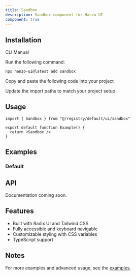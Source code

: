 ```yaml
---
title: Sandbox
description: Sandbox component for Hanzo UI
component: true
---
```


<ComponentPreview name="sandbox-demo" />

## Installation

<Tabs defaultValue="cli">

<TabsList>
  <TabsTrigger value="cli">CLI</TabsTrigger>
  <TabsTrigger value="manual">Manual</TabsTrigger>
</TabsList>

<TabsContent value="cli">

<Steps>

<Step>Run the following command:</Step>

```bash
npx hanzo-ui@latest add sandbox
```

</Steps>

</TabsContent>

<TabsContent value="manual">

<Steps>

<Step>Copy and paste the following code into your project</Step>

<ComponentSource name="sandbox" />

<Step>Update the import paths to match your project setup</Step>

</Steps>

</TabsContent>

</Tabs>

## Usage

```tsx
import { Sandbox } from "@/registry/default/ui/sandbox"

export default function Example() {
  return <Sandbox />
}
```

## Examples

### Default

<ComponentPreview name="sandbox-demo" />

## API

Documentation coming soon.

## Features

- Built with Radix UI and Tailwind CSS
- Fully accessible and keyboard navigable  
- Customizable styling with CSS variables
- TypeScript support

## Notes

For more examples and advanced usage, see the [examples](/examples).
